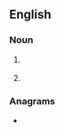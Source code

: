 {{also|tco}}
==English==
{{wikipedia}}

===Noun===
{{en-noun}}

# {{initialism of|Total [[cost|Cost]] of [[ownership|Ownership]]|lang=en}} {{gloss|The sum of costs arising when [[deploy]]ing [[technology]], especially [[hardware]] and [[software]]}}
# {{lb|en|electronics}} {{initialism of|[[transparent]] [[conducting]] [[oxide]]|lang=en}}

===Anagrams===
* {{anagrams|en|a=cot|CTO|OCT|OTC|Oct|Oct.|TOC|cot|oct|oct-}}